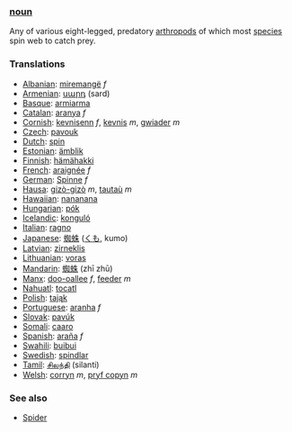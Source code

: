 ===[[noun]]===
Any of various eight-legged, predatory [[arthropod]]s of which most [[species]] spin web to catch prey.
===Translations===
*[[Albanian]]: [[miremangë]] ''f''
*[[Armenian]]: [[սարդ]] (sard)
*[[Basque]]: [[armiarma]]
*[[Catalan]]: [[aranya]] ''f''
*[[Cornish]]: [[kevnisenn]] ''f'', [[kevnis]] ''m'', [[gwiader]] ''m''
*[[Czech]]: [[pavouk]]
*[[Dutch]]: [[spin]]
*[[Estonian]]: [[ämblik]]
*[[Finnish]]: [[hämähakki]]
*[[French]]: [[araignée]] ''f''
*[[German]]: [[Spinne]] ''f''
*[[Hausa]]: [[gizò-gizò]] ''m'', [[tautaù]] ''m''
*[[Hawaiian]]: [[nananana]]
*[[Hungarian]]: [[pók]]
*[[Icelandic]]: [[konguló]]
*[[Italian]]: [[ragno]]
*[[Japanese]]: [[蜘蛛]] ([[くも]], kumo)
*[[Latvian]]: [[zirneklis]]
*[[Lithuanian]]: [[voras]]
*[[Mandarin]]: [[蜘蛛]] (zhī zhū)
*[[Manx]]: [[doo-oallee]] ''f'', [[feeder]] ''m''
*[[Nahuatl]]: [[tocatl]]
*[[Polish]]: [[tająk]]
*[[Portuguese]]: [[aranha]] ''f''
*[[Slovak]]: [[pavúk]]
*[[Somali]]: [[caaro]]
*[[Spanish]]: [[araña]] ''f''
*[[Swahili]]: [[buibui]]
*[[Swedish]]: [[spindlar]]
*[[Tamil]]: [[சிலந்தி]] (silanti)
*[[Welsh]]: [[corryn]] ''m'', [[pryf copyn]] ''m''

===See also===
*[[w:Spider|Spider]]